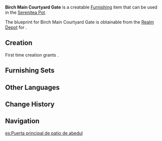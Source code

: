 {{Furnishing Infobox
|id             = 371202
|image          = Item Birch Main Courtyard Gate.png
|category       = Courtyard
|subcategory    = Courtyard Wall
|rarity         = 4
|adeptal_energy = 90
|load           = 45
|reduced_load   = 33
|description    = A Mondstadt-style main entrance to a mansion courtyard, solid and unyielding. The craftsman who designed the gate boasted that even the wild boars of the woods couldn't smash the gate down.<br />But the reason he dared to make this claim is probably because he knew that a building where you might find a gate like this would not likely be located anywhere that a wild boar would find itself charging into it.
|blueprint      = [[Realm Depot]]
}}
'''Birch Main Courtyard Gate''' is a creatable [[Furnishing]] item that can be used in the [[Serenitea Pot]].

The blueprint for Birch Main Courtyard Gate is obtainable from the [[Realm Depot]] for {{Item|Realm Currency|24|x=240}}.

==Creation==
First time creation grants {{Item|Trust|24|x=90}}.
{{Recipe
|type = Creation
|time = 16h
|Birch Wood = 12
|White Iron Chunk = 6
|sort = Birch Wood,White Iron Chunk
}}

==Furnishing Sets==
{{Craft Usage}}

==Other Languages==
{{Other Languages
|en      = Birch Main Courtyard Gate
|zhs     = 桦木庭院正门
|zhs_rm  = Huàmù Tíngyuàn Zhèngmén
|zht     = 樺木庭院正門
|zht_rm  = Huàmù Tíngyuàn Zhèngmén
|zh_tl   = Birch Courtyard Main Gate
|ja      = 樺の庭園正門
|ja_rm   = Kaba no Teien Seimon
|ja_tl   = 
|ko      = 자작나무 정원 정문
|ko_rm   = 
|ko_tl   = 
|es      = Puerta principal de patio de abedul
|es_tl   = Patio Main Door of Birch
|fr      = Portail de cour principale en bouleau
|fr_tl   = Birch Main Courtyard Portal
|ru      = Главные ворота из берёзы
|ru_tl   = 
|th      = ประตูสวนจากไม้เบิร์ช
|th_rm   = 
|th_tl   = 
|vi      = Cổng Chính Trang Viên
|vi_tl   = 
|de      = Hoftor aus Birkenholz
|de_tl   = Yard Gate from Birch Wood
|id      = Gerbang Halaman Utama dari Kayu Betula
|id_tl   = Main Courtyard Gate from Birch Wood
|pt      = Portão de Vidoeiro do Pátio Principal
|pt_tl   = 
}}

==Change History==
{{Change History|1.5}}

==Navigation==
{{Furnishing Navbox/Exterior|Courtyard}}

[[es:Puerta principal de patio de abedul]]